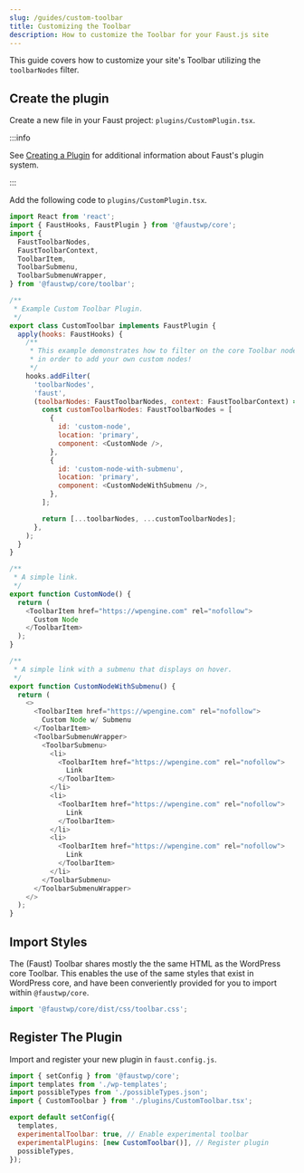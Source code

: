 ```yaml
---
slug: /guides/custom-toolbar
title: Customizing the Toolbar
description: How to customize the Toolbar for your Faust.js site
---
```


This guide covers how to customize your site's Toolbar utilizing the `toolbarNodes` filter.

## Create the plugin

Create a new file in your Faust project: `plugins/CustomPlugin.tsx`.

:::info

See [Creating a Plugin](/plugin-system/creating-a-plugin) for additional information about Faust's plugin system.

:::

Add the following code to `plugins/CustomPlugin.tsx`.

```js title="plugins/CustomPlugin.tsx"
import React from 'react';
import { FaustHooks, FaustPlugin } from '@faustwp/core';
import {
  FaustToolbarNodes,
  FaustToolbarContext,
  ToolbarItem,
  ToolbarSubmenu,
  ToolbarSubmenuWrapper,
} from '@faustwp/core/toolbar';

/**
 * Example Custom Toolbar Plugin.
 */
export class CustomToolbar implements FaustPlugin {
  apply(hooks: FaustHooks) {
    /**
     * This example demonstrates how to filter on the core Toolbar nodes
     * in order to add your own custom nodes!
     */
    hooks.addFilter(
      'toolbarNodes',
      'faust',
      (toolbarNodes: FaustToolbarNodes, context: FaustToolbarContext) => {
        const customToolbarNodes: FaustToolbarNodes = [
          {
            id: 'custom-node',
            location: 'primary',
            component: <CustomNode />,
          },
          {
            id: 'custom-node-with-submenu',
            location: 'primary',
            component: <CustomNodeWithSubmenu />,
          },
        ];

        return [...toolbarNodes, ...customToolbarNodes];
      },
    );
  }
}

/**
 * A simple link.
 */
export function CustomNode() {
  return (
    <ToolbarItem href="https://wpengine.com" rel="nofollow">
      Custom Node
    </ToolbarItem>
  );
}

/**
 * A simple link with a submenu that displays on hover.
 */
export function CustomNodeWithSubmenu() {
  return (
    <>
      <ToolbarItem href="https://wpengine.com" rel="nofollow">
        Custom Node w/ Submenu
      </ToolbarItem>
      <ToolbarSubmenuWrapper>
        <ToolbarSubmenu>
          <li>
            <ToolbarItem href="https://wpengine.com" rel="nofollow">
              Link
            </ToolbarItem>
          </li>
          <li>
            <ToolbarItem href="https://wpengine.com" rel="nofollow">
              Link
            </ToolbarItem>
          </li>
          <li>
            <ToolbarItem href="https://wpengine.com" rel="nofollow">
              Link
            </ToolbarItem>
          </li>
        </ToolbarSubmenu>
      </ToolbarSubmenuWrapper>
    </>
  );
}
```

## Import Styles

The (Faust) Toolbar shares mostly the the same HTML as the WordPress core Toolbar. This enables the use of the same styles that exist in WordPress core, and have been converiently provided for you to import within `@faustwp/core`.

```js title="pages/_app.js"
import '@faustwp/core/dist/css/toolbar.css';
```

## Register The Plugin

Import and register your new plugin in `faust.config.js`.

```js title="faust.config.js"
import { setConfig } from '@faustwp/core';
import templates from './wp-templates';
import possibleTypes from './possibleTypes.json';
import { CustomToolbar } from './plugins/CustomToolbar.tsx';

export default setConfig({
  templates,
  experimentalToolbar: true, // Enable experimental toolbar
  experimentalPlugins: [new CustomToolbar()], // Register plugin
  possibleTypes,
});
```
